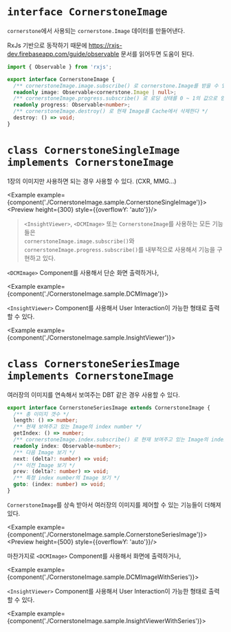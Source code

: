 
# `interface CornerstoneImage`

`cornerstone`에서 사용되는 `cornerstone.Image` 데이터를 만들어낸다.

RxJs 기반으로 동작하기 때문에 <https://rxjs-dev.firebaseapp.com/guide/observable> 문서를 읽어두면 도움이 된다.

```ts
import { Observable } from 'rxjs';

export interface CornerstoneImage {
  /** cornerstoneImage.image.subscribe() 로 cornerstone.Image를 받을 수 있다 */
  readonly image: Observable<cornerstone.Image | null>;
  /** cornerstoneImage.progress.subscribe() 로 로딩 상태를 0 ~ 1의 값으로 얻을 수 있다 */
  readonly progress: Observable<number>;
  /** cornerstoneImage.destroy() 로 현재 Image를 Cache에서 삭제한다 */
  destroy: () => void;
}
```

# `class CornerstoneSingleImage implements CornerstoneImage`

1장의 이미지만 사용하면 되는 경우 사용할 수 있다. (CXR, MMG...)

<Example example={component('./CornerstoneImage.sample.CornerstoneSingleImage')}>
  <Preview height={300} style={{overflowY: 'auto'}}/>
</Example>

> `<InsightViewer>`, `<DCMImage>` 또는 `CornerstoneImage`를 사용하는 모든 기능들은   
> `cornerstoneImage.image.subscribe()`와 `cornerstoneImage.progress.subscribe()`를 내부적으로 사용해서 기능을 구현하고 있다.

`<DCMImage>` Component를 사용해서 단순 화면 출력하거나,

<Example example={component('./CornerstoneImage.sample.DCMImage')}>
  <Preview height={280}/>
</Example>

`<InsightViewer>` Component를 사용해서 User Interaction이 가능한 형태로 출력할 수 있다.

<Example example={component('./CornerstoneImage.sample.InsightViewer')}>
  <Preview height={520}/>
</Example>

# `class CornerstoneSeriesImage implements CornerstoneImage`

여러장의 이미지를 연속해서 보여주는 DBT 같은 경우 사용할 수 있다.

```ts
export interface CornerstoneSeriesImage extends CornerstoneImage {
  /** 총 이미지 갯수 */
  length: () => number;
  /** 현재 보여주고 있는 Image의 index number */
  getIndex: () => number;
  /** cornerstoneImage.index.subscribe() 로 현재 보여주고 있는 Image의 index number를 받을 수 있다 */
  readonly index: Observable<number>;
  /** 다음 Image 보기 */
  next: (delta?: number) => void;
  /** 이전 Image 보기 */
  prev: (delta?: number) => void;
  /** 특정 index number의 Image 보기 */
  goto: (index: number) => void;
}
```

`CornerstoneImage`를 상속 받아서 여러장의 이미지를 제어할 수 있는 기능들이 더해져 있다.

<Example example={component('./CornerstoneImage.sample.CornerstoneSeriesImage')}>
  <Preview height={500} style={{overflowY: 'auto'}}/>
</Example>

마찬가지로 `<DCMImage>` Component를 사용해서 화면에 출력하거나,

<Example example={component('./CornerstoneImage.sample.DCMImageWithSeries')}>
  <Preview height={280}/>
</Example> 

`<InsightViewer>` Component를 사용해서 User Interaction이 가능한 형태로 출력할 수 있다.

<Example example={component('./CornerstoneImage.sample.InsightViewerWithSeries')}>
  <Preview height={520}/>
</Example>